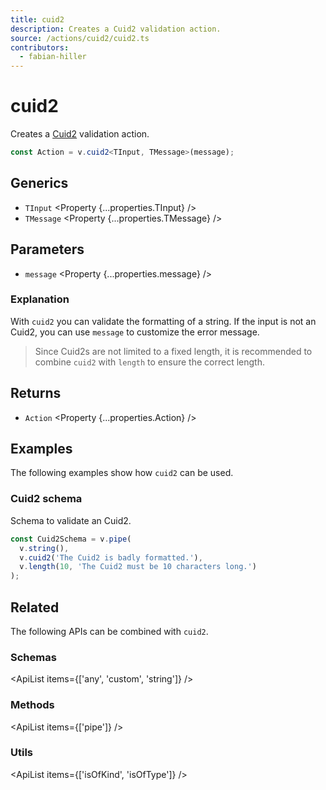 ```yaml
---
title: cuid2
description: Creates a Cuid2 validation action.
source: /actions/cuid2/cuid2.ts
contributors:
  - fabian-hiller
---
```



# cuid2

Creates a [Cuid2](https://github.com/paralleldrive/cuid2) validation action.

```ts
const Action = v.cuid2<TInput, TMessage>(message);
```

## Generics

- `TInput` <Property {...properties.TInput} />
- `TMessage` <Property {...properties.TMessage} />

## Parameters

- `message` <Property {...properties.message} />

### Explanation

With `cuid2` you can validate the formatting of a string. If the input is not an Cuid2, you can use `message` to customize the error message.

> Since Cuid2s are not limited to a fixed length, it is recommended to combine `cuid2` with <Link href="../length/">`length`</Link> to ensure the correct length.

## Returns

- `Action` <Property {...properties.Action} />

## Examples

The following examples show how `cuid2` can be used.

### Cuid2 schema

Schema to validate an Cuid2.

```ts
const Cuid2Schema = v.pipe(
  v.string(),
  v.cuid2('The Cuid2 is badly formatted.'),
  v.length(10, 'The Cuid2 must be 10 characters long.')
);
```

## Related

The following APIs can be combined with `cuid2`.

### Schemas

<ApiList items={['any', 'custom', 'string']} />

### Methods

<ApiList items={['pipe']} />

### Utils

<ApiList items={['isOfKind', 'isOfType']} />
